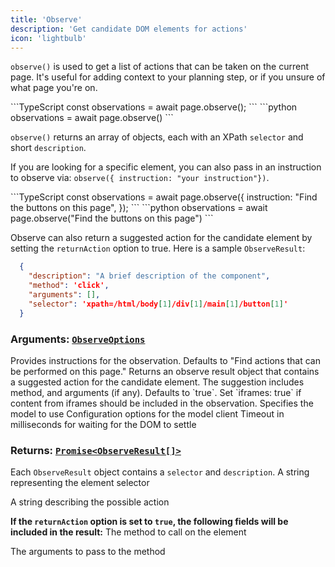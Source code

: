 ```yaml
---
title: 'Observe'
description: 'Get candidate DOM elements for actions'
icon: 'lightbulb'
---
```


`observe()` is used to get a list of actions that can be taken on the current page. It's useful for adding context to your planning step, or if you unsure of what page you're on.

<Tabs>
<Tab title="TypeScript">
```TypeScript
const observations = await page.observe();
```
</Tab>
<Tab title="Python">
```python
observations = await page.observe()
```
</Tab>
</Tabs>

`observe()` returns an array of objects, each with an XPath `selector` and short `description`.

If you are looking for a specific element, you can also pass in an instruction to observe via: `observe({ instruction: "your instruction"})`.

<Tabs>
<Tab title="TypeScript">
```TypeScript
const observations = await page.observe({
  instruction: "Find the buttons on this page",
});
```
</Tab>
<Tab title="Python">
```python
observations = await page.observe("Find the buttons on this page")
```
</Tab>
</Tabs>

Observe can also return a suggested action for the candidate element by setting the `returnAction` option to true. Here is a sample `ObserveResult`:
```json
  {
    "description": "A brief description of the component",
    "method": 'click',
    "arguments": [],
    "selector": 'xpath=/html/body[1]/div[1]/main[1]/button[1]'
  }
```

### **Arguments:** [`ObserveOptions`](https://github.com/browserbase/stagehand/blob/main/types/stagehand.ts)

  <ParamField path="instruction" type="string" optional>
    Provides instructions for the observation. Defaults to "Find actions that can be performed on this page."
  </ParamField>

  <ParamField path="returnAction" type="boolean" optional>
    Returns an observe result object that contains a suggested action for the candidate element. The suggestion includes method, and arguments (if any). Defaults to `true`.
  </ParamField>

  <ParamField path="iframes" type="boolean" optional>
    Set `iframes: true` if content from iframes should be included in the observation.
  </ParamField>

  <ParamField path="modelName" type="AvailableModel" optional>
    Specifies the model to use
  </ParamField>

  <ParamField path="modelClientOptions" type="object" optional>
    Configuration options for the model client
  </ParamField>

  <ParamField path="domSettleTimeoutMs" type="number" optional>
    Timeout in milliseconds for waiting for the DOM to settle
  </ParamField>

### **Returns:** [`Promise<ObserveResult[]>`](https://github.com/browserbase/stagehand/blob/main/types/stagehand.ts)

Each `ObserveResult` object contains a `selector` and `description`.
  <ParamField path="selector" type="string" required>
    A string representing the element selector
  </ParamField>

  <ParamField path="description" type="string" required>
    A string describing the possible action
  </ParamField>

 **If the `returnAction` option is set to `true`, the following fields will be included in the result:**
  <ParamField path="method" type="string" optional>
    The method to call on the element
  </ParamField>

  <ParamField path="arguments" type="object" optional>
    The arguments to pass to the method
  </ParamField>
